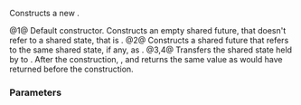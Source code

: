 {{cpp/thread/shared_future/title|shared_future}}
{{cpp/thread/shared_future/navbar}}
{{dcl begin}}
{{dcl|num=1|since=c++11|
shared_future() noexcept;
}}
{{dcl rev multi|num=2|since1=c++11|dcl1=
shared_future( const shared_future&amp; other );
|since2=c++17|dcl2=
shared_future( const shared_future&amp; other ) noexcept;
}}
{{dcl|num=3|since=c++11|
shared_future( std::future&lt;T&gt;&amp;&amp; other ) noexcept;
}}
{{dcl|num=4|since=c++11|
shared_future( shared_future&amp;&amp; other ) noexcept;
}}
{{dcl end}}

Constructs a new {{tt|shared_future}}.

@1@ Default constructor. Constructs an empty shared future, that doesn't refer to a shared state, that is {{c|1=valid() == false}}.
@2@ Constructs a shared future that refers to the same shared state, if any, as {{c|other}}.
@3,4@ Transfers the shared state held by {{c|other}} to {{c|*this}}. After the construction, {{c|1=other.valid() == false}}, and {{c|this-&gt;valid()}} returns the same value as {{c|other.valid()}} would have returned before the construction.

===Parameters===
{{par begin}}
{{par|other|another future object to initialize with}}
{{par end}}

{{langlinks|de|es|fr|it|ja|pt|ru|zh}}